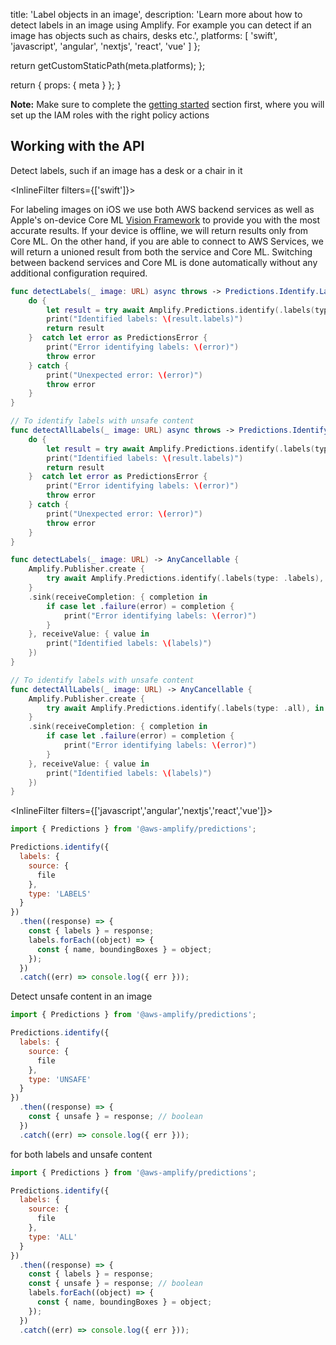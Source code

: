 
  title: 'Label objects in an image',
  description: 'Learn more about how to detect labels in an image using Amplify. For example you can detect if an image has objects such as chairs, desks etc.',
  platforms: [
    'swift',
    'javascript',
    'angular',
    'nextjs',
    'react',
    'vue'
  ]
};

  return getCustomStaticPath(meta.platforms);
};

  return {
    props: {
      meta
    }
  };
}

<Callout informational>

**Note:** Make sure to complete the [getting started](../set-up-predictions) section first, where you will set up the IAM roles with the right policy actions

</Callout>

## Working with the API

Detect labels, such if an image has a desk or a chair in it

<InlineFilter filters={['swift']}>

For labeling images on iOS we use both AWS backend services as well as Apple's on-device Core ML [Vision Framework](https://developer.apple.com/documentation/vision) to provide you with the most accurate results.  If your device is offline, we will return results only from Core ML.  On the other hand, if you are able to connect to AWS Services, we will return a unioned result from both the service and Core ML.  Switching between backend services and Core ML is done automatically without any additional configuration required.

<BlockSwitcher>

<Block name="Async/Await">

```swift
func detectLabels(_ image: URL) async throws -> Predictions.Identify.Labels.Result {
    do {
        let result = try await Amplify.Predictions.identify(.labels(type: .labels), in: image)
        print("Identified labels: \(result.labels)")
        return result
    }  catch let error as PredictionsError {
        print("Error identifying labels: \(error)")
        throw error
    } catch {
        print("Unexpected error: \(error)")
        throw error
    }
}

// To identify labels with unsafe content
func detectAllLabels(_ image: URL) async throws -> Predictions.Identify.Labels.Result {
    do {
        let result = try await Amplify.Predictions.identify(.labels(type: .all), in: image)
        print("Identified labels: \(result.labels)")
        return result
    }  catch let error as PredictionsError {
        print("Error identifying labels: \(error)")
        throw error
    } catch {
        print("Unexpected error: \(error)")
        throw error
    }
}
```

</Block>

<Block name="Combine">

```swift
func detectLabels(_ image: URL) -> AnyCancellable {
    Amplify.Publisher.create {
        try await Amplify.Predictions.identify(.labels(type: .labels), in: image)
    }
    .sink(receiveCompletion: { completion in
        if case let .failure(error) = completion {
            print("Error identifying labels: \(error)")
        }
    }, receiveValue: { value in
        print("Identified labels: \(labels)")
    })
}

// To identify labels with unsafe content
func detectAllLabels(_ image: URL) -> AnyCancellable {
    Amplify.Publisher.create {
        try await Amplify.Predictions.identify(.labels(type: .all), in: image)
    }
    .sink(receiveCompletion: { completion in
        if case let .failure(error) = completion {
            print("Error identifying labels: \(error)")
        }
    }, receiveValue: { value in
        print("Identified labels: \(labels)")
    })
}
```

</Block>

</BlockSwitcher>

</InlineFilter>

<InlineFilter filters={['javascript','angular','nextjs','react','vue']}>

```javascript
import { Predictions } from '@aws-amplify/predictions';

Predictions.identify({
  labels: {
    source: {
      file
    },
    type: 'LABELS'
  }
})
  .then((response) => {
    const { labels } = response;
    labels.forEach((object) => {
      const { name, boundingBoxes } = object;
    });
  })
  .catch((err) => console.log({ err }));
```

Detect unsafe content in an image

```javascript
import { Predictions } from '@aws-amplify/predictions';

Predictions.identify({
  labels: {
    source: {
      file
    },
    type: 'UNSAFE'
  }
})
  .then((response) => {
    const { unsafe } = response; // boolean
  })
  .catch((err) => console.log({ err }));
```

for both labels and unsafe content

```javascript
import { Predictions } from '@aws-amplify/predictions';

Predictions.identify({
  labels: {
    source: {
      file
    },
    type: 'ALL'
  }
})
  .then((response) => {
    const { labels } = response;
    const { unsafe } = response; // boolean
    labels.forEach((object) => {
      const { name, boundingBoxes } = object;
    });
  })
  .catch((err) => console.log({ err }));
```
</InlineFilter>

